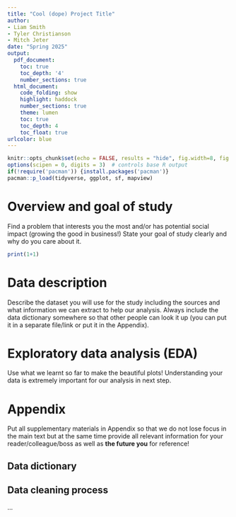 ```yaml
---
title: "Cool (dope) Project Title"
author:
- Liam Smith
- Tyler Christianson
- Mitch Jeter
date: "Spring 2025"
output:
  pdf_document:
    toc: true
    toc_depth: '4'
    number_sections: true
  html_document:
    code_folding: show
    highlight: haddock
    number_sections: true
    theme: lumen
    toc: true
    toc_depth: 4
    toc_float: true
urlcolor: blue
---
```



```r
knitr::opts_chunk$set(echo = FALSE, results = "hide", fig.width=8, fig.height=4)
options(scipen = 0, digits = 3)  # controls base R output
if(!require('pacman')) {install.packages('pacman')}
pacman::p_load(tidyverse, ggplot, sf, mapview)
```

\pagebreak

# Overview and goal of study

Find a problem that interests you the most and/or has potential social impact (growing the good in business!) State your goal of study clearly and why do you care about it.

```r
print(1+1)
```

# Data description

Describe the dataset you will use for the study including the sources and what information we can extract to help our analysis. Always include the data dictionary somewhere so that other people can look it up (you can put it in a separate file/link or put it in the Appendix). 


# Exploratory data analysis (EDA)

Use what we learnt so far to make the beautiful plots! Understanding your data is extremely important for our analysis in next step.  


# Appendix {-}

Put all supplementary materials in Appendix so that we do not lose focus in the main text but at the same time provide all relevant information for your reader/colleague/boss as well as **the future you** for reference!

## Data dictionary

## Data cleaning process

...


